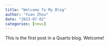```yaml
---
title: "Welcome To My Blog"
author: "Yuan Zhou"
date: "2023-07-02"
categories: [news]
---
```


This is the first post in a Quarto blog. Welcome!

